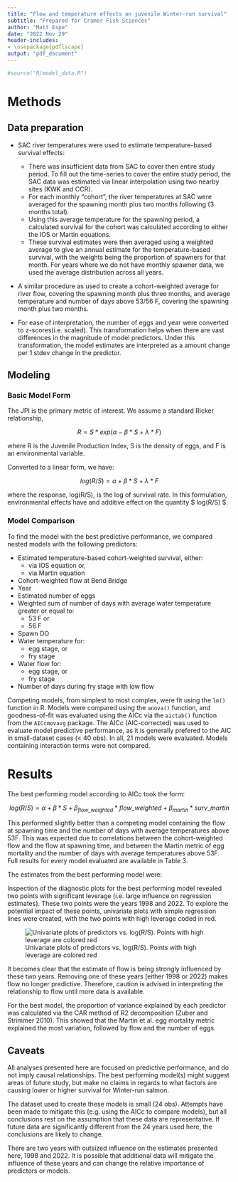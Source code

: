 ```yaml
---
title: "Flow and temperature effects on juvenile Winter-run survival"
subtitle: "Prepared for Cramer Fish Sciences"
author: "Matt Espe"
date: "2022 Nov 29"
header-includes:
- \usepackage{pdflscape}
output: "pdf_document"
---
```



```r
#source("R/model_data.R")
```
# Methods

## Data preparation

- SAC river temperatures were used to estimate temperature-based survival effects:
  - There was insufficient data from SAC to cover then entire study
    period. To fill out the time-series to cover the entire study
    period, the SAC data was estimated via linear interpolation using
    two nearby sites (KWK and CCR).	
  - For each monthly "cohort", the river temperatures at SAC were
    averaged for the spawning month plus two months following (3
    months total).
  - Using this average temperature for the spawning period, a
    calculated survival for the cohort was calculated according to
    either the IOS or Martin equations.
  - These survival estimates were then averaged using a weighted
    average to give an annual estimate for the temperature-based
    survival, with the weights being the proportion of spawners for
    that month. For years where we do not have monthly spawner data,
    we used the average distribution across all years.

- A similar procedure as used to create a cohort-weighted average for
  river flow, covering the spawning month plus three months, and
  average temperature and number of days above 53/56 F, covering the
  spawning month plus two months.

- For ease of interpretation, the number of eggs and year were
  converted to z-scores(i.e. scaled). This transformation helps when
  there are vast differences in the magnitude of model
  predictors. Under this transformation, the model estimates are
  interpreted as a amount change per 1 stdev change in the predictor.

## Modeling

### Basic Model Form

The JPI is the primary metric of interest. We assume a standard Ricker relationship,

$$ R = S * exp(\alpha - \beta*S + \lambda*F) $$

where R is the Juvenile Production Index, S is the density of eggs,
and F is an environmental variable.

Converted to a linear form, we have:

$$ log(R/S) = \alpha + \beta * S + \lambda * F $$

where the response, log(R/S), is the log of survival rate. In this
formulation, environmental effects have and additive effect on the
quantity $ log(R/S) $.

### Model Comparison

To find the model with the best predictive performance, we compared
nested models with the following predictors:

- Estimated temperature-based cohort-weighted survival, either:
  - via IOS equation or,
  - via Martin equation
- Cohort-weighted flow at Bend Bridge
- Year
- Estimated number of eggs
- Weighted sum of number of days with average water temperature greater or equal to:
  - 53 F or 
  - 56 F
- Spawn DO
- Water temperature for:
  - egg stage, or
  - fry stage
- Water flow for:
  - egg stage, or 
  - fry stage
- Number of days during fry stage with low flow

Competing models, from simplest to most complex, were fit using the
`lm()` function in R. Models were compared using the `anova()`
function, and goodness-of-fit was evaluated using the AICc via the
`aictab()` function from the `AICcmovavg` package.  The AICc
(AIC-corrected) was used to evaluate model predictive performance, as
it is generally prefered to the AIC in small-dataset cases (< 40 obs).
In all, 21 models were evaluated. Models containing interaction terms
were not compared.

# Results

The best performing model according to AICc took the form:

$$ log(R/S) = \alpha + \beta * S + \beta_{flow\_weighted} * flow\_weighted + \beta_{martin} * surv\_martin $$

This performed slightly better than a competing model containing the
flow at spawning time and the number of days with average temperatures
above 53F. This was expected due to correlations between the
cohort-weighted flow and the flow at spawning time, and between the
Martin metric of egg mortality and the number of days with average
temperatures above 53F. Full results for every model evaluated are
available in Table 3.

The estimates from the best performing model were:

```{=latex}
% latex table generated in R 4.2.2 by xtable 1.8-4 package
% Mon Nov 28 18:15:48 2022
\begin{table}[ht]
\caption{Model parameter estimates for the model with the highest predictive performance (according to AICc).} 
\centering
\begin{tabular}{lrrrr}
  \hline
 & Estimate & Std. Error & t value & Pr($>$$|$t$|$) \\ 
  \hline
(Intercept) & -1.6946 & 0.0680 & -24.91 & 0.0000 \\ 
  Eggs (scaled) & -0.3461 & 0.0733 & -4.72 & 0.0001 \\ 
  Flow (weighted and scaled) & 0.4072 & 0.0956 & 4.26 & 0.0004 \\ 
  Martin surv. (weighted and scaled) & 0.3784 & 0.0919 & 4.12 & 0.0005 \\ 
   \hline
\end{tabular}
\end{table}
```

Inspection of the diagnostic plots for the best performing model
revealed two points with significant leverage (i.e. large influence on
regression estimates). These two points were the years 1998
and 2022. To explore the potential impact of these points, univariate
plots with simple regression lines were created, with the two points
with high leverage coded in red.

![Univariate plots of predictors vs. log(R/S). Points with high leverage are colored red](single_var.png)

It becomes clear that the estimate of flow is being strongly
influenced by these two years. Removing one of these years (either
1998 or 2022) makes flow no longer predictive. Therefore, caution is
advised in interpreting the relationship to flow until more data is
available.

For the best model, the proportion of variance explained by each
predictor was calculated via the CAR method of R2 decomposition (Zuber
and Strimmer 2010). This showed that the Martin et al. egg mortality metric
explained the most variation, followed by flow and the number of eggs.

```{=latex}
% latex table generated in R 4.2.2 by xtable 1.8-4 package
% Tue Nov 29 10:28:26 2022
\begin{table}[ht]
\caption{Proportion of R2 explained by each predictor(via the CAR method; Zuber and Strimmer 2010) in the model with the highest predictive performance (according to AICc).} 
\centering
\begin{tabular}{lrr}
  \hline
Predictor & Prop. R2 explained & Rank \\ 
  \hline
Eggs (scaled) & 0.13 & 3 \\ 
Flow (weighted and scaled) & 0.34 & 2 \\ 
Martin surv. (weighted and scaled) & 0.40 & 1 \\ 
   \hline
\end{tabular}
\end{table}
```

## Caveats 

All analyses presented here are focused on predictive performance, and
do not imply causal relationships. The best performing model(s) might
suggest areas of future study, but make no claims in regards to what
factors are causing lower or higher survival for Winter-run salmon.

The dataset used to create these models is small (24 obs). Attempts
have been made to mitigate this (e.g. using the AICc to compare
models), but all conclusions rest on the assumption that these data
are representative. If future data are significantly different from
the 24 years used here, the conclusions are likely to change.

There are two years with outsized influence on the estimates presented
here, 1998 and 2022. It is possible that additional data will mitigate
the influence of these years and can change the relative importance of
predictors or models.


\newpage
```{=latex}
\begin{landscape}
% latex table generated in R 4.2.2 by xtable 1.8-4 package
% Tue Nov 29 10:12:06 2022
\begin{table}[ht]
\caption{Ranked model predictive performance, according to AICc. Models at the with lower AICc are expected to perform better when predicting out-of-sample data.}
\centering
\begin{tabular}{|p{0.6\linewidth}|r|r|r|r|r|}
  \hline
Model & K & AICc & Delta AICc & AICc weight & log-Likelihood \\ 
  \hline
log(R/S) \~{} Eggs + Flow (weighted) + Martin surv. (weighted) &   5 & 24.26 & 0.00 & 0.59 & -5.46 \\ 
   \hline
log(R/S) \~{} Eggs + Martin surv. (weighted) + N days over 53F + Spawn Flow &   6 & 26.49 & 2.23 & 0.19 & -4.77 \\ 
   \hline
log(R/S) \~{} Eggs + Year + Martin surv. (weighted) + Flow (weighted) &   6 & 27.17 & 2.91 & 0.14 & -5.11 \\ 
   \hline
log(R/S) \~{} Eggs + IOS surv. (weighted) + Flow (weighted) &   5 & 29.75 & 5.49 & 0.04 & -8.21 \\ 
   \hline
log(R/S) \~{} Eggs + Year + IOS surv. (weighted) + Flow (weighted) &   6 & 31.80 & 7.54 & 0.01 & -7.43 \\ 
   \hline
log(R/S) \~{} Eggs + Year + Martin surv. (weighted) &   5 & 32.30 & 8.04 & 0.01 & -9.48 \\ 
   \hline
log(R/S) \~{} Year + Eggs + Martin surv. (weighted) + N days over 53F + Spawn DO + Fry Temp + Fry Low Flow Days &   9 & 32.63 & 8.37 & 0.01 & -0.89 \\ 
   \hline
log(R/S) \~{} Eggs + Year + IOS surv. (weighted) &   5 & 35.22 & 10.95 & 0.00 & -10.94 \\ 
   \hline
log(R/S) \~{} Eggs + Martin surv. (weighted) &   4 & 36.51 & 12.25 & 0.00 & -13.20 \\ 
   \hline
log(R/S) \~{} Year + Eggs + IOS surv. (weighted) + Martin surv. (weighted) + N days over 53F + Spawn DO + Fry Temp + Fry Low Flow Days &  10 & 37.43 & 13.17 & 0.00 & -0.25 \\ 
   \hline
log(R/S) \~{} Eggs + Year + Flow (weighted) &   5 & 38.99 & 14.73 & 0.00 & -12.83 \\ 
   \hline
log(R/S) \~{} Eggs + Year + temp raw (weighted) &   5 & 43.54 & 19.28 & 0.00 & -15.10 \\ 
   \hline
log(R/S) \~{} Year + Eggs + IOS surv. (weighted) + Martin surv. (weighted) + N days over 53F + Spawn DO + Fry Temp + Spawn Flow + Fry Low Flow Days &  11 & 44.36 & 20.10 & 0.00 & -0.18 \\ 
   \hline
log(R/S) \~{} Year + Eggs + Flow (weighted) + IOS surv. (weighted) + Martin surv. (weighted) + N days over 53F + Spawn DO + Fry Temp + Spawn Flow + Fry Low Flow Days &  12 & 51.56 & 27.30 & 0.00 & 0.40 \\ 
   \hline
log(R/S) \~{} Eggs + Year &   4 & 56.28 & 32.02 & 0.00 & -23.09 \\ 
   \hline
log(R/S) \~{} Year &   3 & 57.59 & 33.33 & 0.00 & -25.19 \\ 
   \hline
log(R/S) \~{} Year + Eggs + Flow (weighted) + IOS surv. (weighted) + Martin surv. (weighted) + N days over 53F + N days over 56F + Spawn DO + Fry Temp + Spawn Flow + Fry Low Flow Days &  13 & 60.80 & 36.54 & 0.00 & 0.80 \\ 
   \hline
log(R/S) \~{} 1 &   2 & 62.43 & 38.17 & 0.00 & -28.93 \\ 
   \hline
log(R/S) \~{} Eggs &   3 & 63.07 & 38.81 & 0.00 & -27.94 \\ 
   \hline
log(R/S) \~{} Year + Eggs + Flow (weighted) + IOS surv. (weighted) + Martin surv. (weighted) + N days over 53F + N days over 56F + Spawn DO + Fry Temp + Spawn Flow + Fry Flow + Fry Low Flow Days &  14 & 73.02 & 48.76 & 0.00 & 0.82 \\ 
   \hline
log(R/S) \~{} Year + Eggs + Flow (weighted) + IOS surv. (weighted) + Martin surv. (weighted) + N days over 53F + N days over 56F + Spawn Turbidity + Spawn DO + Fry Temp + Spawn Flow + Fry Flow + Fry Low Flow Days &  15 & 88.34 & 64.08 & 0.00 & 0.83 \\ 
   \hline
\end{tabular}
\end{table}
\end{landscape}
```
